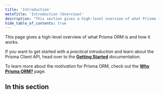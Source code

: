 ```yaml
---
title: 'Introduction'
metaTitle: 'Introduction (Overview)'
description: "This section gives a high-level overview of what Prisma is and how it works. It's a great starting point for Prisma newcomers!"
hide_table_of_contents: true
---
```


<TopBlock title={frontMatter.title}>

This page gives a high-level overview of what Prisma ORM is and how it works.

If you want to get started with a _practical introduction_ and learn about the Prisma Client API, head over to the [**Getting Started**](/getting-started) documentation.

To learn more about the _motivation_ for Prisma ORM, check out the [**Why Prisma ORM?**](/orm/overview/introduction/why-prisma) page.

</TopBlock>

## In this section

<Subsections />
